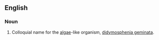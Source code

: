 ==English==

===Noun===
{{en-noun|head=[[rock]] [[snot]]|-}}

# {{slang}} Colloquial name for the [[algae]]-like organism, [[didymosphenia geminata]].